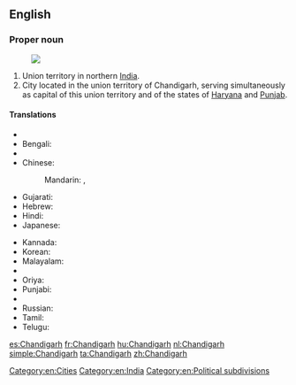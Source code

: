 ==English==
{{wikipedia}}

===Proper noun===
{{en-proper noun}}
[[Image:Chandigarh in India (disputed hatched).svg|thumb|]]
# Union territory in northern [[India]].
# City located in the union territory of Chandigarh, serving simultaneously as capital of this union territory and of the states of [[Haryana]] and [[Punjab]].

====Translations====
{{trans-top|Chandigarh, India}}
* {{trreq|as}}
* Bengali: {{t-|bn|চন্ডীগড়|sc=Beng}}
* {{trreq|hne}}
* Chinese:
*: Mandarin: {{t|cmn|昌迪加爾|sc=Hani}}, {{t|cmn|昌迪加尔|tr=Chāngdíjiā'ěr|sc=Hani}}
* Gujarati: {{t-|gu|ચંડીગઢ|sc=Gujr}}
* Hebrew: {{t-|he|צ'אנדיגאר}}
* Hindi: {{t-|hi|चंडीगढ़|tr=caṇḍīgaṛh}}
* Japanese: {{t-|ja|チャンディーガル|tr=Chandīgaru}}
{{trans-mid}}
* Kannada: {{t-|kn|ಚಂಡೀಗಡ|sc=Knda}}
* Korean: {{t-|ko|찬디가르|sc=Kore}}
* Malayalam: {{t-|ml|ചണ്ഡീഗഢ്|sc=Mlym}}
* {{trreq|mr}}
* Oriya: {{t-|or|ଚଣ୍ଡୀଗଡ଼|sc=Orya}}
* Punjabi: {{t-|pa|ਚੰਡੀਗੜ੍ਹ|sc=Guru}}
* {{trreq|raj}}
* Russian: {{t-|ru|Чандигарх|m|tr=Čandigárx}}
* Tamil: {{t-|ta|சண்டிகர்|sc=Taml}}
* Telugu: {{t+|te|చండీగఢ్|sc=Telu}}
{{trans-bottom}}

[[Category:en:Cities]]
[[Category:en:India]]
[[Category:en:Political subdivisions]]

[[es:Chandigarh]]
[[fr:Chandigarh]]
[[hu:Chandigarh]]
[[nl:Chandigarh]]
[[simple:Chandigarh]]
[[ta:Chandigarh]]
[[zh:Chandigarh]]